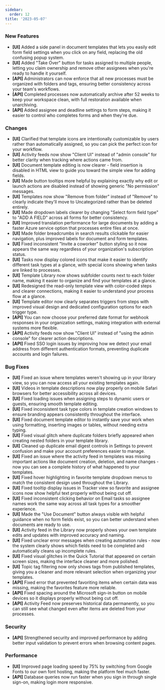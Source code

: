```yaml
---
sidebar:
  order: 12
title: '2023-05-07'
---
```


### New Features

- **[UI]** Added a side panel in document templates that lets you easily edit form field settings when you click on any field, replacing the old confusing popup system.
- **[UI]** Added "Take Over" button for tasks assigned to multiple people, letting you claim ownership and remove other assignees when you're ready to handle it yourself.
- **[API]** Administrators can now enforce that all new processes must be organized with folders and tags, ensuring better consistency across your team's workflows.
- **[API]** Completed processes now automatically archive after 52 weeks to keep your workspace clean, with full restoration available when unarchiving.
- **[API]** Added assignee and deadline settings to form steps, making it easier to control who completes forms and when they're due.

### Changes

- **[UI]** Clarified that template icons are intentionally customizable by users rather than automatically assigned, so you can pick the perfect icon for your workflow.
- **[UI]** Activity feeds now show "Client UI" instead of "admin console" for better clarity when tracking where actions came from.
- **[UI]** Document template editing is now clearer - field insertion is disabled in HTML view to guide you toward the simple view for adding fields.
- **[UI]** Made button tooltips more helpful by explaining exactly why edit or launch actions are disabled instead of showing generic "No permission" messages.
- **[UI]** Templates now show "Remove from folder" instead of "Remove" to clearly indicate they'll move to Uncategorized rather than be deleted entirely.
- **[UI]** Made dropdown labels clearer by changing "Select form field type" to "ADD A FIELD" across all forms for better consistency.
- **[UI]** Improved translation performance for large documents by adding a faster Azure service option that processes entire files at once.
- **[UI]** Made folder breadcrumbs in search results clickable for easier navigation, plus improved labels for document and form templates.
- **[UI]** Fixed inconsistent "Invite a coworker" button styling so it now appears the same way regardless of your organization's subscription status.
- **[UI]** Tasks now display colored icons that make it easier to identify different task types at a glance, with special icons showing when tasks are linked to processes.
- **[UI]** Template Library now shows subfolder counts next to each folder name, making it easier to organize and find your templates at a glance.
- **[UI]** Redesigned the read-only template view with color-coded steps and clearer connections, making it easier to understand your process flow at a glance.
- **[UI]** Template editor now clearly separates triggers from steps with improved visual design and dedicated configuration options for each trigger type.
- **[API]** You can now choose your preferred date format for webhook responses in your organization settings, making integration with external systems more flexible.
- **[API]** Activity feeds now show "Client UI" instead of "using the admin console" for clearer action descriptions.
- **[API]** Fixed SSO login issues by improving how we detect your email address from different authentication formats, preventing duplicate accounts and login failures.

### Bug Fixes

- **[UI]** Fixed an issue where templates weren't showing up in your library view, so you can now access all your existing templates again.
- **[UI]** Videos in template descriptions now play properly on mobile Safari browsers for better accessibility across all devices.
- **[UI]** Fixed loading issues when assigning steps to dynamic users or guests, ensuring smooth template editing.
- **[UI]** Fixed inconsistent task type colors in template creation windows to ensure branding appears consistently throughout the interface.
- **[UI]** Fixed document template editor to instantly save your work when using formatting, inserting images or tables, without needing extra typing.
- **[UI]** Fixed visual glitch where duplicate folders briefly appeared when creating nested folders in your template library.
- **[UI]** Cleaned up duplicate email digest controls in Settings to prevent confusion and make your account preferences easier to manage.
- **[UI]** Fixed an issue where the activity feed in templates was missing important actions like document creation, deletion, and name changes - now you can see a complete history of what happened to your templates.
- **[UI]** Fixed hover highlighting in favorite template dropdown menus to match the consistent design used throughout the Library.
- **[UI]** Fixed tooltip display issues in Tracker view so favorite and assignee icons now show helpful text properly without being cut off.
- **[UI]** Fixed inconsistent clicking behavior on Email tasks so assignee names work the same way across all task types for a smoother experience.
- **[UI]** Made the "Use Document" button always visible with helpful guidance when no form fields exist, so you can better understand when documents are ready to use.
- **[UI]** Activity feed in the Library now properly shows your own template edits and updates with improved accuracy and naming.
- **[UI]** Fixed unclear error messages when creating automation rules - now the system clearly shows which fields need to be completed and automatically cleans up incomplete rules.
- **[UI]** Fixed visual glitches in the Quick Tutorial that appeared on certain screen sizes, making the interface cleaner and more polished.
- **[UI]** Topic tag filtering now only shows tags from published templates, giving you a cleaner and more relevant selection when organizing your templates.
- **[API]** Fixed error that prevented favoriting items when certain data was missing, making the favorites feature more reliable.
- **[API]** Fixed spacing around the Microsoft sign-in button on mobile devices so it displays properly without being cut off.
- **[API]** Activity Feed now preserves historical data permanently, so you can still see what changed even after items are deleted from your processes.

### Security

- **[API]** Strengthened security and improved performance by adding better input validation to prevent errors when browsing content pages.

### Performance

- **[UI]** Improved page loading speed by 75% by switching from Google Fonts to our own font hosting, making the platform feel much faster.
- **[API]** Database queries now run faster when you sign in through single sign-on, making login more responsive.